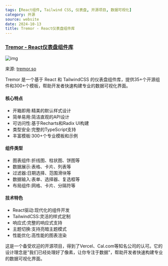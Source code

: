 ```yaml
---
tags: [React组件, Tailwind CSS, 仪表盘, 开源项目, 数据可视化]
category: 开源
source: website
date: 2024-10-13
title: Tremor - React仪表盘组件库
---
```


### [Tremor - React仪表盘组件库](https://tremor.so/)

![img](https://img.mengpeng.tech/i/2024/12/06/675284ff148c6.webp)

来源: [tremor.so](https://tremor.so/)

Tremor 是一个基于 React 和 TailwindCSS 的仪表盘组件库，提供35+个开源组件和300+个模板，帮助开发者快速构建专业的数据可视化界面。

#### 核心特点
- 开箱即用:精美的默认样式设计
- 简单易用:简洁直观的API设计
- 可访问性:基于Recharts和Radix UI构建
- 类型安全:完整的TypeScript支持
- 丰富模板:300+个专业模板和示例

#### 组件类型
- 图表组件:折线图、柱状图、饼图等
- 数据展示:表格、卡片、列表等
- 过滤器:日期选择、范围滑块等
- 数据输入:表单、选择器、复选框等
- 布局组件:网格、卡片、分隔符等

#### 技术特色
- React驱动:现代化的组件开发
- TailwindCSS:灵活的样式定制
- 响应式:完整的响应式支持
- 主题切换:支持亮暗主题模式
- 性能优化:高性能的图表渲染

这是一个备受欢迎的开源项目，得到了Vercel、Cal.com等知名公司的认可。它的设计理念是"我们已经处理好了像素，让你专注于数据"，帮助开发者快速构建专业的数据可视化界面。 